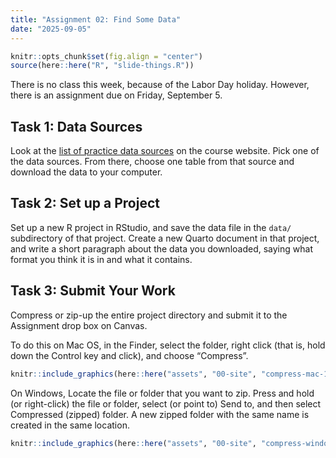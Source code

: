 ```yaml
---
title: "Assignment 02: Find Some Data"
date: "2025-09-05"
---
```


```r
knitr::opts_chunk$set(fig.align = "center")
source(here::here("R", "slide-things.R"))
```


There is no class this week, because of the Labor Day holiday. However, there is an assignment due on Friday, September 5.

## Task 1: Data Sources

Look at the [list of practice data sources](https://mptc.io/content/) on the course website. Pick one of the data sources. From there, choose one table from that source and download the data to your computer.

## Task 2: Set up a Project

Set up a new R project in RStudio, and save the data file in the `data/` subdirectory of that project. Create a new Quarto document in that project, and write a short paragraph about the data you downloaded, saying what format you think it is in and what it contains.

## Task 3: Submit Your Work

Compress or zip-up the entire project directory and submit it to the Assignment drop box on Canvas.

To do this on Mac OS, in the Finder, select the folder, right click (that is, hold down the Control key and click), and choose "Compress".

```r
knitr::include_graphics(here::here("assets", "00-site", "compress-mac-1.png"), error = FALSE)
```

On Windows, Locate the file or folder that you want to zip. Press and hold (or right-click) the file or folder, select (or point to) Send to, and then select Compressed (zipped) folder. A new zipped folder with the same name is created in the same location.

```r
knitr::include_graphics(here::here("assets", "00-site", "compress-windows.png"), error = FALSE)
```
